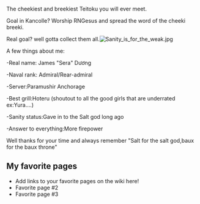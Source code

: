 The cheekiest and breekiest Teitoku you will ever meet.

Goal in Kancolle? Worship RNGesus and spread the word of the cheeki breeki.

Real goal? well gotta collect them all.[[File:Sanity_is_for_the_weak.jpg|thumb]]

A few things about me:

-Real name: James "Sera" Dương

-Naval rank: Admiral/Rear-admiral

-Server:Paramushir Anchorage

-Best grill:Hoteru (shoutout to all the good girls that are underrated ex:Yura....)

-Sanity status:Gave in to the Salt god long ago

-Answer to everything:More firepower

Well thanks for your time and always remember "Salt for the salt god,baux for the baux throne"


==My favorite pages==

* Add links to your favorite pages on the wiki here!
* Favorite page #2
* Favorite page #3